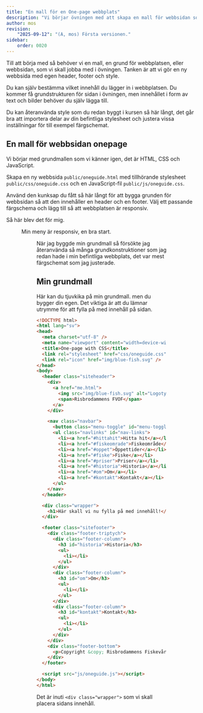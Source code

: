 ```yaml
---
title: "En mall för en One-page webbplats" 
description: "Vi börjar övningen med att skapa en mall för webbsidan som vi sedan skall fylla med CSS-konstruktioner."
author: mos
revision:
    "2025-09-12": "(A, mos) Första versionen."
sidebar:
    order: 0020
---
```





Till att börja med så behöver vi en mall, en grund för webbplatsen, eller webbsidan, som vi skall jobba med i övningen. Tanken är att vi gör en ny webbsida med egen header, footer och style.

Du kan själv bestämma vilket innehåll du lägger in i webbplatsen. Du kommer få grundstrukturen för sidan i övningen, men innehållet i form av text och bilder behöver du själv lägga till.

Du kan återanvända style som du redan byggt i kursen så här långt, det går bra att importera delar av din befintliga stylesheet och justera vissa inställningar för till exempel färgschemat.



## En mall för webbsidan onepage

Vi börjar med grundmallen som vi känner igen, det är HTML, CSS och JavaScript.

Skapa en ny webbsida `public/oneguide.html` med tillhörande stylesheet `public/css/oneguide.css` och en JavaScript-fil `public/js/oneguide.css`. 

Använd den kunksap du fått så här långt för att bygga grunden för webbsidan så att den innehåller en header och en footer. Välj ett passande färgschema och lägg till så att webbplatsen är responsiv.

Så här blev det för mig.


<Figure 
    src={onepage1}
    caption="Så här ser mallen ut för mig, men du skapar din egna mall."
/>

Min meny är responsiv, en bra start.


<Figure 
    src={onepage2}
    caption="Inklusive en responsiv hamburger meny."
/>

När jag byggde min grundmall så försökte jag återanvända så många grundkonstruktioner som jag redan hade i min befintliga webbplats, det var mest färgschemat som jag justerade.



## Min grundmall

Här kan du tjuvkika på min grundmall. men du bygger din egen. Det viktiga är att du lämnar utrymme för att fylla på med innehåll på sidan.

```html title="Mallen för min Onepage."
<!DOCTYPE html>
<html lang="sv">
<head>
  <meta charset="utf-8" />
  <meta name="viewport" content="width=device-width, initial-scale=1" />
  <title>One-page with CSS</title>
  <link rel="stylesheet" href="css/oneguide.css" />
  <link rel="icon" href="img/blue-fish.svg" />
</head>
<body>
  <header class="siteheader">
    <div>
      <a href="me.html">
        <img src="img/blue-fish.svg" alt="Logotyp">
        <span>Risbrodammens FVOF</span>
      </a>
    </div>

    <nav class="navbar">
      <button class="menu-toggle" id="menu-toggle">&#9776;</button>
      <ul class="navlinks" id="nav-links">
        <li><a href="#hittahit">Hitta hit</a></li>
        <li><a href="#fiskeomrade">Fiskeområde</a></li>
        <li><a href="#oppet">Öppettider</a></li>
        <li><a href="#fiske">Fiske</a></li>
        <li><a href="#priser">Priser</a></li>
        <li><a href="#historia">Historia</a></li>
        <li><a href="#om">Om</a></li>
        <li><a href="#kontakt">Kontakt</a></li>
      </ul>
    </nav>
  </header>

  <div class="wrapper">
    <h1>Här skall vi nu fylla på med innehåll!</p>
  </div>

  <footer class="sitefooter">
    <div class="footer-triptych">
      <div class="footer-column">
        <h3 id="historia">Historia</h3>
        <ul>
          <li></li>
        </ul>
      </div>
      <div class="footer-column">
        <h3 id="om">Om</h3>
        <ul>
          <li></li>
        </ul>
      </div>
      <div class="footer-column">
        <h3 id="kontakt">Kontakt</h3>
        <ul>
          <li></li>
        </ul>
      </div>
    </div>
    <div class="footer-bottom">
      <p>Copyright &copy; Risbrodammens Fiskevårdsförening (RFVF)</p>
    </div>
  </footer>

  <script src="js/oneguide.js"></script>
</body>
</html>
```

Det är inuti `<div class="wrapper">` som vi skall placera sidans innehåll.
